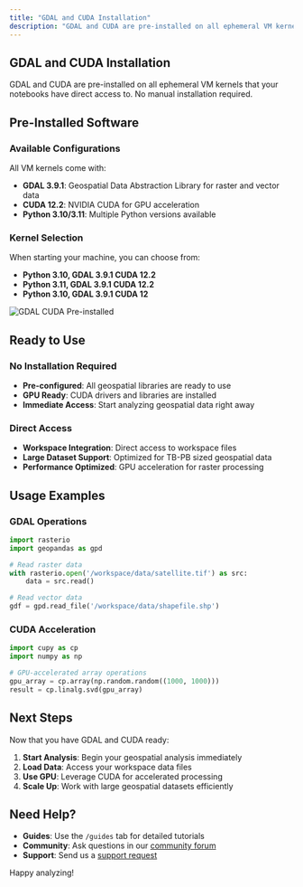 ```yaml
---
title: "GDAL and CUDA Installation"
description: "GDAL and CUDA are pre-installed on all ephemeral VM kernels for geospatial analysis and GPU acceleration"
---
```


## GDAL and CUDA Installation

GDAL and CUDA are pre-installed on all ephemeral VM kernels that your notebooks have direct access to. No manual installation required.

## Pre-Installed Software

### Available Configurations
All VM kernels come with:
- **GDAL 3.9.1**: Geospatial Data Abstraction Library for raster and vector data
- **CUDA 12.2**: NVIDIA CUDA for GPU acceleration
- **Python 3.10/3.11**: Multiple Python versions available

### Kernel Selection
When starting your machine, you can choose from:
- **Python 3.10, GDAL 3.9.1 CUDA 12.2**
- **Python 3.11, GDAL 3.9.1 CUDA 12.2**
- **Python 3.10, GDAL 3.9.1 CUDA 12**

![GDAL CUDA Pre-installed](/guides/data-analysis/gdal-cuda-installation.jpg)

## Ready to Use

### No Installation Required
- **Pre-configured**: All geospatial libraries are ready to use
- **GPU Ready**: CUDA drivers and libraries are installed
- **Immediate Access**: Start analyzing geospatial data right away

### Direct Access
- **Workspace Integration**: Direct access to workspace files
- **Large Dataset Support**: Optimized for TB-PB sized geospatial data
- **Performance Optimized**: GPU acceleration for raster processing

## Usage Examples

### GDAL Operations
```python
import rasterio
import geopandas as gpd

# Read raster data
with rasterio.open('/workspace/data/satellite.tif') as src:
    data = src.read()

# Read vector data
gdf = gpd.read_file('/workspace/data/shapefile.shp')
```

### CUDA Acceleration
```python
import cupy as cp
import numpy as np

# GPU-accelerated array operations
gpu_array = cp.array(np.random.random((1000, 1000)))
result = cp.linalg.svd(gpu_array)
```

## Next Steps

Now that you have GDAL and CUDA ready:

1. **Start Analysis**: Begin your geospatial analysis immediately
2. **Load Data**: Access your workspace data files
3. **Use GPU**: Leverage CUDA for accelerated processing
4. **Scale Up**: Work with large geospatial datasets efficiently

## Need Help?

- **Guides**: Use the `/guides` tab for detailed tutorials
- **Community**: Ask questions in our [community forum](/forum)
- **Support**: Send us a [support request](/support)

Happy analyzing! 